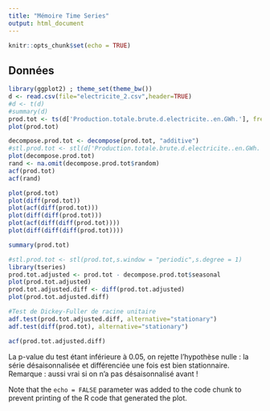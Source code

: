 ```yaml
---
title: "Mémoire Time Series"
output: html_document
---
```


```r
knitr::opts_chunk$set(echo = TRUE)
```

## Données

```r
library(ggplot2) ; theme_set(theme_bw())
d <- read.csv(file="electricite_2.csv",header=TRUE) 
#d <- t(d)
#summary(d)
prod.tot <- ts(d['Production.totale.brute.d.electricite..en.GWh.'], frequency = 12)
plot(prod.tot)

decompose.prod.tot <- decompose(prod.tot, "additive")
#stl.prod.tot <- stl(d['Production.totale.brute.d.electricite..en.GWh.'],"periodic",1,NULL)
plot(decompose.prod.tot)
rand <- na.omit(decompose.prod.tot$random)
acf(prod.tot)
acf(rand)

plot(prod.tot)
plot(diff(prod.tot))
plot(acf(diff(prod.tot)))
plot(diff(diff(prod.tot)))
plot(acf(diff(diff(prod.tot))))
plot(diff(diff(diff(prod.tot))))

summary(prod.tot)
```

```r
#stl.prod.tot <- stl(prod.tot,s.window = "periodic",s.degree = 1)
library(tseries)
prod.tot.adjusted <- prod.tot - decompose.prod.tot$seasonal
plot(prod.tot.adjusted)
prod.tot.adjusted.diff <- diff(prod.tot.adjusted)
plot(prod.tot.adjusted.diff)

#Test de Dickey-Fuller de racine unitaire
adf.test(prod.tot.adjusted.diff, alternative="stationary")
adf.test(diff(prod.tot), alternative="stationary")

acf(prod.tot.adjusted.diff)
```

La p-value du test étant inférieure à 0.05, on rejette l'hypothèse nulle : la série désaisonnalisée et différenciée une fois est bien stationnaire. 
Remarque : aussi vrai si on n'a pas désaisonnalisé avant ! 


Note that the `echo = FALSE` parameter was added to the code chunk to prevent printing of the R code that generated the plot.
